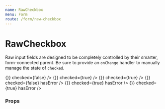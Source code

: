 ```yaml
---
name: RawCheckbox
menu: Form
route: /form/raw-checkbox
---
```



# RawCheckbox

Raw input fields are designed to be completely controlled by their smarter, form-connected parent. Be sure to provide an `onChange` handler to manually manage the state of `checked`.

<Playground>
  <Label field="ice-cream" title="Favorite Ice Creams" supportingText="What are your favorites?" containsFieldGroup>
    <Box row align="space-between" maxWidth="500px" padding>
      <RawCheckbox
        name="ice-cream"
        value="chocolate"
        label="Chocolate"
        onChange={() => {}}
        checked={false}
      />
      <RawCheckbox
        name="ice-cream"
        value="vanilla"
        label="Vanilla"
        onChange={() => {}}
        checked={true}
      />
      <RawCheckbox
        name="ice-cream"
        value="strawberry"
        label="Strawberry"
        onChange={() => {}}
        checked={true}
      />
    </Box>
    <Box row align="space-between" maxWidth="500px" padding>
      <RawCheckbox
        name="ice-cream"
        value="chocolate"
        label="Chocolate"
        onChange={() => {}}
        checked={false}
        hasError
      />
      <RawCheckbox
        name="ice-cream"
        value="vanilla"
        label="Vanilla"
        onChange={() => {}}
        checked={true}
        hasError
      />
      <RawCheckbox
        name="ice-cream"
        value="strawberry"
        label="Strawberry"
        onChange={() => {}}
        checked={true}
        hasError
      />
    </Box>
  </Label>
</Playground>

### Props

<Props of={RawCheckbox} />
